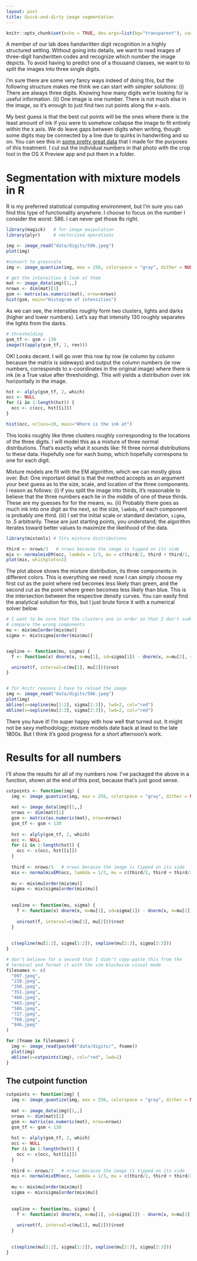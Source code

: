 ```yaml
---
layout: post
title: Quick-and-dirty image segmentation
---
```


```r
knitr::opts_chunk$set(echo = TRUE, dev.args=list(bg="transparent"), cache=T)
```

A member of our lab does handwritten digit recognition in a highly structured
setting. Without going into details, we want to read images of three-digit
handwritten codes and recognize which number the image depicts. To avoid having
to predict one of a thousand classes, we want to to split the images into
three single digits.

I'm sure there are some very fancy ways indeed of doing this, but the following
structure makes me think we can start with simpler solutions:
(i) There are always three digits. Knowing how many digits we're looking for is
useful information. (ii) One image is one number. There is not much else in the
image, so it's enough to just find two cut points along the x-axis.

My best guess is that the best cut points will be the ones where there is the 
least amount of ink if you were to somehow collapse the image to fit entirely 
within the x axis. We do leave gaps between digits when writing, though some 
digits may be connected by a line due to quirks in handwriting and so on. You
can see this in [some pretty great data](/assets/great_trainingdata.jpg) that I
made for the purposes of this treatment. I cut out the individual numbers in
that photo with the crop tool in the OS X Preview app and put them in a folder.

# Segmentation with mixture models in R
R is my preferred statistical computing environment, but I'm sure you can find
this type of functionality anywhere. I choose to focus on the number I consider the
worst: 586. I can never get those 8s right.
```r
library(magick)   # for image maipulation
library(plyr)     # vectorized operations

img <- image_read("data/digits/586.jpeg")
plot(img)

#convert to greyscale
img <- image_quantize(img, max = 256, colorspace = "gray", dither = NULL, treedepth = NULL)

# get the intensities & look at them
mat <- image_data(img)[1,,]
nrows <- dim(mat)[1]
gsm <- matrix(as.numeric(mat), nrow=nrows)
hist(gsm, main="Histogram of intensities")
```

As we can see, the intensities roughly form two clusters, lights and darks (higher and lower numbers).
Let's say that intensity 130 roughly separates the lights from the darks.


```r
# thresholding
gsm_tf <- gsm < 130
image(t(apply(gsm_tf, 1, rev)))
```

OK! Looks decent. I will go over this row by row (ie column by column because
the matrix is sideways) and output the column numbers (ie row numbers,
corresponds to x-coordinates in the original image) where there is ink (ie a
True value after thresholding). This will yields a distribution over ink
horizontally in the image.

```r
hst <- alply(gsm_tf, 2, which)
occ <- NULL
for (i in 1:length(hst)) {
  occ <- c(occ, hst[[i]])
}

hist(occ, nclass=20, main="Where is the ink at")
```

This looks roughly like three clusters roughly corresponding to the locations of 
the three digits. I will model this as a mixture of three normal distributions. 
That's exactly what it sounds like: fit three normal distributions to these 
data. Hopefully one for each bump, which hopefully correspons to one for each
digit.

Mixture models are fit with the EM algorithm, which we can mostly gloss over. 
But: One important detail is that the method accepts as an argument your best
guess as to the size, scale, and location of the three components. I reason as
follows: (i) if you split the image into thirds, it's reasonable to believe that
the three numbers each lie in the middle of one of these thirds. These are my
guesses for for the means, `mu`. (ii) Probably there goes as much ink into one
digit as the next, so the size, `lambda`, of each component is probably one
third. (iii) I set the initial scale or standard deviation, `sigma`, to .5
arbitrarily. These are just starting points, you understand; the algorithm
iterates toward better values to maximize the likelihood of the data.

```r
library(mixtools) # fits mixture distributions

third <- nrows/3   # nrows because the image is tipped on its side
mix <- normalmixEM(occ, lambda = 1/3, mu = c(third/2, third + third/2, 2*third + third/2), sigma = .5)
plot(mix, whichplots=2)
```

The plot above shows the mixture distribution, its three components in different
colors. This is everything we need: now I can simply choose my first cut as the
point where red becomes less likely than green, and the second cut as the point
where green becomes less likely than blue. This is the intersection between the
respective density curves. You can easily find the analytical solution for this,
but I just brute force it with a numerical solver below.

```r
# I want to be sure that the clusters are in order so that I don't suddenly
# compare the wrong components
mu <- mix$mu[order(mix$mu)]
sigma <- mix$sigma[order(mix$mu)]


sepline <- function(mu, sigma) {
  f <- function(x) dnorm(x, m=mu[1], sd=sigma[1]) - dnorm(x, m=mu[2], sd=sigma[2])

  uniroot(f, interval=c(mu[1], mu[2]))$root
}


# for knitr reasons I have to reload the image
img <- image_read("data/digits/586.jpeg")
plot(img)
abline(v=sepline(mu[1:2], sigma[1:2]), lwd=2, col="red")
abline(v=sepline(mu[2:3], sigma[2:3]), lwd=2, col="red")
```

There you have it! I'm super happy with how well that turned out. It might not be
sexy methodology; mixture models date back at least to the late 1800s. But I think 
it's good progress for a short afternoon's work.

# Results for all numbers
I'll show the results for all of my numbers now. I've packaged the above in a 
function, shown at the end of this post, because that's just good sense.
```r
cutpoints <- function(img) {
  img <- image_quantize(img, max = 256, colorspace = "gray", dither = NULL, treedepth = NULL)
  
  mat <- image_data(img)[1,,]
  nrows <- dim(mat)[1]
  gsm <- matrix(as.numeric(mat), nrow=nrows)
  gsm_tf <- gsm < 130
  
  hst <- alply(gsm_tf, 2, which)
  occ <- NULL
  for (i in 1:length(hst)) {
    occ <- c(occ, hst[[i]])
  }
  
  third <- nrows/3   # nrows because the image is tipped on its side
  mix <- normalmixEM(occ, lambda = 1/3, mu = c(third/2, third + third/2, 2*third + third/2), sigma = .5)
  
  mu <- mix$mu[order(mix$mu)]
  sigma <- mix$sigma[order(mix$mu)]
  
  
  sepline <- function(mu, sigma) {
    f <- function(x) dnorm(x, m=mu[1], sd=sigma[1]) - dnorm(x, m=mu[2], sd=sigma[2])
  
    uniroot(f, interval=c(mu[1], mu[2]))$root
  }
  
  
  c(sepline(mu[1:2], sigma[1:2]), sepline(mu[2:3], sigma[2:3]))
}
```

```r
# don't believe for a second that I didn't copy-paste this from the 
# terminal and format it with the vim blockwise visual mode
filenames <- c(
  "097.jpeg",
  "210.jpeg",
  "350.jpeg",
  "351.jpeg",
  "460.jpeg",
  "463.jpeg",
  "586.jpeg",
  "727.jpeg",
  "768.jpeg",
  "846.jpeg"
)

for (fname in filenames) {
  img <- image_read(paste0("data/digits/", fname))
  plot(img)
  abline(v=cutpoints(img), col="red", lwd=2)
}

```

## The cutpoint function
```r
cutpoints <- function(img) {
  img <- image_quantize(img, max = 256, colorspace = "gray", dither = NULL, treedepth = NULL)
  
  mat <- image_data(img)[1,,]
  nrows <- dim(mat)[1]
  gsm <- matrix(as.numeric(mat), nrow=nrows)
  gsm_tf <- gsm < 130
  
  hst <- alply(gsm_tf, 2, which)
  occ <- NULL
  for (i in 1:length(hst)) {
    occ <- c(occ, hst[[i]])
  }
  
  third <- nrows/3   # nrows because the image is tipped on its side
  mix <- normalmixEM(occ, lambda = 1/3, mu = c(third/2, third + third/2, 2*third + third/2), sigma = .5)
  
  mu <- mix$mu[order(mix$mu)]
  sigma <- mix$sigma[order(mix$mu)]
  
  
  sepline <- function(mu, sigma) {
    f <- function(x) dnorm(x, m=mu[1], sd=sigma[1]) - dnorm(x, m=mu[2], sd=sigma[2])
  
    uniroot(f, interval=c(mu[1], mu[2]))$root
  }
  
  
  c(sepline(mu[1:2], sigma[1:2]), sepline(mu[2:3], sigma[2:3]))
}
```

